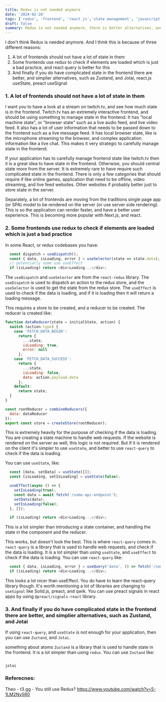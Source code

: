 ```yaml
---
title: Redux is not needed anymore
date: '2024-02-28'
tags: ['redux', 'frontend', 'react.js','state management', 'javascript', 'typescript']
draft: false
summary: Redux is not needed anymore, there is better alternatives, and a lot of frontends don't need to manage state anymore.
---
```


I don't think Redux is needed anymore. And I think this is because of three different reasons:
1. A lot of frontends should not have a lot of state in them
2. Some frontends use redux to check if elements are loaded which is just a bad practice, and react query is better for this
3. And finally if you do have complicated state in the frontend there are better, and simplier alternatives, such as Zustand, and Jotai, react.js useState, preact useSignal

### 1. A lot of frontends should not have a lot of state in them
I want you to have a look at a stream on twitch.tv, and see how much state is in the frontend. Twitch.tv has an extremely interactive frontend, and should be using something to manage state in the frontend. It has "local machine state", or "browser state" such as a live audio feed, and live video feed. It also has a lot of user information that needs to be passed down to the frontend such as a live message feed. It has local browser state, like is the microphone streaming to the browser, and complex application information like a live chat. This makes it very strategic to carefully manage state in the frontend.

If your application has to carefully manage frontend state like twitch.tv then it is a great idea to have state in the frontend. Otherwise, you should central state more from the server. It is extremely rare to have require such complicated state in the frontend. There is only a few categories that should require if like online games, application that need to be offline, video streaming, and live feed websites. Other websites if probably better just to store state in the server.

Separately, a lot of frontends are moving from the traditions single page app (or SPA) model to be rendered on the server (or use server side rendering). This is so the application can render faster, and have a better user experience. This is becoming more popular with Next.js, and react.

### 2. Some frontends use redux to check if elements are loaded which is just a bad practice

In some React, or redux codebases you have:

```javascript
  const dispatch = useDispatch();
  const { data, isLoading, error } = useSelector(state => state.data);
  // potentially some use useEffect
  if (isLoading) return <div>Loading...</div>;
```

The `useDispatch` and `useSelector` are from the `react-redux` library. The `useDispatch` is used to dispatch an action to the redux store, and the `useSelector` is used to get the state from the redux store. The `useEffect` is used to check if the data is loading, and if it is loading then it will return a loading message.

This requires a store to be created, and a reducer to be created. The reducer is created like:
```javascript
function dataReducer(state = initialState, action) {
  switch (action.type) {
    case 'FETCH_DATA_BEGIN':
      return {
        ...state,
        isLoading: true,
        error: null
      };
    case 'FETCH_DATA_SUCCESS':
      return {
        ...state,
        isLoading: false,
        data: action.payload.data
      };
    default:
      return state;
  }
}

const rootReducer = combineReducers({
  data: dataReducer
});
export const store = createStore(rootReducer);

```

This is extremely heavily for the purpose of checking if the data is loading. You are creating a state machine to handle web requests. If the website is rendered on the server as well, this logic is not required. But if it is rendered on the client it's simpler to use `useState`, and better to use `react-query` to check if the data is loading.

You can use `useState`, like:
```javascript
  const [data, setData] = useState([]);
  const [isLoading, setIsLoading] = useState(false);

  useEffect(async () => {
    setIsLoading(true);
    const data = await fetch('/some-api-endpoint');
    setData(data);
    setIsLoading(false);
  }, []);

  if (isLoading) return <div>Loading...</div>;
```

This is a lot simpler than introducing a state container, and handling the state in the component and the reducer.

This works, but doesn't look the best. This is where `react-query` comes in. `react-query` is a library that is used to handle web requests, and check if the data is loading. It is a lot simpler than using `useState`, and `useEffect` to check if the data is loading. You can use `react-query` like:

```javascript
  const { data, isLoading, error } = useQuery('data', () => fetch('/some-api-endpoint'));
  if (isLoading) return <div>Loading...</div>;
```

This looks a lot nicer than useEffect. You do have to learn the react-query library though. It's worth mentioning a lot of libraries are changing to `useSignal` like Solid.js, preact, and qwik. You can use preact signals in react apps by using `@preact/signals-react` library.

### 3. And finally if you do have complicated state in the frontend there are better, and simplier alternatives, such as Zustand, and Jotai

If using `react-query`, and `useState` is not enough for your application, then you can use `Zustand`, and `Jotai`.

something about atoms
`Zustand` is a library that is used to handle state in the frontend. It is a lot simpler than using `redux`. You can use `Zustand` like:

```javascript
```

`jotai`




### Referecnes:
Theo - t3․gg - You still use Redux? https://www.youtube.com/watch?v=5-1LM2NySR0
